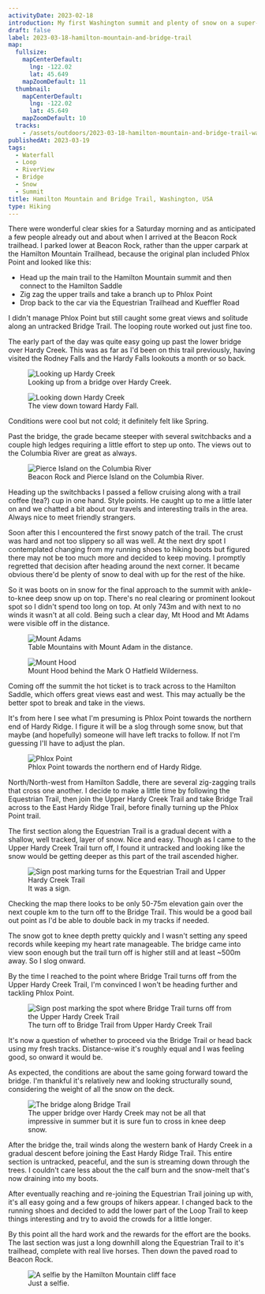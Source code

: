 ```yaml
---
activityDate: 2023-02-18
introduction: My first Washington summit and plenty of snow on a super-clear day in early Spring.
draft: false
label: 2023-03-18-hamilton-mountain-and-bridge-trail
map:
  fullsize:
    mapCenterDefault:
      lng: -122.02
      lat: 45.649
    mapZoomDefault: 11
  thumbnail:
    mapCenterDefault:
      lng: -122.02
      lat: 45.649
    mapZoomDefault: 10
  tracks:
    - /assets/outdoors/2023-03-18-hamilton-mountain-and-bridge-trail-washington-usa/track.gpx
publishedAt: 2023-03-19
tags:
  - Waterfall
  - Loop
  - RiverView
  - Bridge
  - Snow
  - Summit
title: Hamilton Mountain and Bridge Trail, Washington, USA
type: Hiking
---
```

There were wonderful clear skies for a Saturday morning and as anticipated a few people already out and about when I arrived at the Beacon Rock trailhead. I parked lower at Beacon Rock, rather than the upper carpark at the Hamilton Mountain Trailhead, because the original plan included Phlox Point and looked like this:

<ul class="list-inside list-disc">
<li>Head up the main trail to the Hamilton Mountain summit and then connect to the Hamilton Saddle</li>
<li>Zig zag the upper trails and take a branch up to Phlox Point</li>
<li>Drop back to the car via the Equestrian Trailhead and Kueffler Road</li>
</ul>

I didn't manage Phlox Point but still caught some great views and solitude along an untracked Bridge Trail. The looping route worked out just fine too.

The early part of the day was quite easy going up past the lower bridge over Hardy Creek. This was as far as I'd been on this trail previously, having visited the Rodney Falls and the Hardy Falls lookouts a month or so back.

<div class="grid grid-cols-2 gap-x-4 gap-y-2 lg:mx-32 ">
  <div class="grid col-span-2 sm:col-span-1 content-center justify-center">
    <figure class="object-contain">
      <img
        alt="Looking up Hardy Creek"
        class="rounded-lg drop-shadow lg:drop-shadow-lg"
        src="/assets/outdoors/2023-03-18-hamilton-mountain-and-bridge-trail-washington-usa/hardy-creek-looking-up.jpg"
      />
      <figcaption class="text-center text-sm italic">
        Looking up from a bridge over Hardy Creek.
      </figcaption>
    </figure>
  </div>
  <div class="grid col-span-2 sm:col-span-1 content-center justify-center">
    <figure class="object-contain grid-cols-2">
      <img
        alt="Looking down Hardy Creek"
        class="rounded-lg drop-shadow lg:drop-shadow-lg"
        src="/assets/outdoors/2023-03-18-hamilton-mountain-and-bridge-trail-washington-usa/hardy-creek-looking-down.jpg"
      />
      <figcaption class="text-center text-sm italic">The view down toward Hardy Fall.</figcaption>
    </figure>
  </div>
</div>

Conditions were cool but not cold; it definitely felt like Spring.

Past the bridge, the grade became steeper with several switchbacks and a couple high ledges requiring a little effort to step up onto. The views out to the Columbia River are great as always.

<figure class="lg:mx-32 object-contain">
  <img
    alt="Pierce Island on the Columbia River"
    class="rounded-lg drop-shadow lg:drop-shadow-lg"
    src="/assets/outdoors/2023-03-18-hamilton-mountain-and-bridge-trail-washington-usa/pierce-island-columbia-river.jpg"
  />
  <figcaption class="text-center text-sm italic">
    Beacon Rock and Pierce Island on the Columbia River.
  </figcaption>
</figure>

Heading up the switchbacks I passed a fellow cruising along with a trail coffee (tea?) cup in one hand. Style points. He caught up to me a little later on and we chatted a bit about our travels and interesting trails in the area. Always nice to meet friendly strangers.

Soon after this I encountered the first snowy patch of the trail. The crust was hard and not too slippery so all was well. At the next dry spot I contemplated changing from my running shoes to hiking boots but figured there may not be too much more and decided to keep moving. I promptly regretted that decision after heading around the next corner. It became obvious there'd be plenty of snow to deal with up for the rest of the hike. 

So it was boots on in snow for the final approach to the summit with ankle-to-knee deep snow up on top. There's no real clearing or prominent lookout spot so I didn't spend too long on top. At only 743m and with next to no winds it wasn't at all cold. Being such a clear day, Mt Hood and Mt Adams were visible off in the distance.

<div class="grid grid-cols-2 gap-x-4 gap-y-2 lg:mx-32">
  <div class="grid col-span-2 sm:col-span-1 content-center justify-center">
    <figure class="object-contain">
      <img
        alt="Mount Adams"
        class="rounded-lg drop-shadow lg:drop-shadow-lg"
        src="/assets/outdoors/2023-03-18-hamilton-mountain-and-bridge-trail-washington-usa/table-mountain-mount-adams.jpg"
      />
      <figcaption class="text-center text-sm italic">
        Table Mountains with Mount Adam in the distance.
      </figcaption>
    </figure>
  </div>
  <div class="grid col-span-2 sm:col-span-1 content-center justify-center">
    <figure class="object-contain grid-cols-2">
      <img
        alt="Mount Hood"
        class="rounded-lg drop-shadow lg:drop-shadow-lg"
        src="/assets/outdoors/2023-03-18-hamilton-mountain-and-bridge-trail-washington-usa/mount-hood1.jpg"
      />
      <figcaption class="text-center text-sm italic">Mount Hood behind the Mark O Hatfield Wilderness.</figcaption>
    </figure>
  </div>
</div>

Coming off the summit the hot ticket is to track across to the Hamilton Saddle, which offers great views east and west. This may actually be the better spot to break and take in the views.

It's from here I see what I'm presuming is Phlox Point towards the northern end of Hardy Ridge. I figure it will be a slog through some snow, but that maybe (and hopefully) someone will have left tracks to follow. If not I'm guessing I'll have to adjust the plan. 

<figure class="lg:mx-32 object-contain">
  <img
    alt="Phlox Point"
    class="rounded-lg drop-shadow lg:drop-shadow-lg"
    src="/assets/outdoors/2023-03-18-hamilton-mountain-and-bridge-trail-washington-usa/phlox-point.jpg"
  />
  <figcaption class="text-center text-sm italic">
    Phlox Point towards the northern end of Hardy Ridge.
  </figcaption>
</figure>

North/North-west from Hamilton Saddle, there are several zig-zagging trails that cross one another. I decide to make a little time by following the Equestrian Trail, then join the Upper Hardy Creek Trail and take Bridge Trail across to the East Hardy Ridge Trail, before finally turning up the Phlox Point trail. 

The first section along the Equestrian Trail is a gradual decent with a shallow, well tracked, layer of snow. Nice and easy. Though as I came to the Upper Hardy Creek Trail turn off, I found it untracked and looking like the snow would be getting deeper as this part of the trail ascended higher.

<figure class="lg:mx-32 object-contain">
  <img
    alt="Sign post marking turns for the Equestrian Trail and Upper Hardy Creek Trail"
    class="rounded-lg drop-shadow lg:drop-shadow-lg"
    src="/assets/outdoors/2023-03-18-hamilton-mountain-and-bridge-trail-washington-usa/equestrian-trail-upper-hardy-creek-trail.jpg"
  />
  <figcaption class="text-center text-sm italic">
    It was a sign.
  </figcaption>
</figure>

Checking the map there looks to be only 50-75m elevation gain over the next couple km to the turn off to the Bridge Trail. This would be a good bail out point as I'd be able to double back in my tracks if needed.

The snow got to knee depth pretty quickly and I wasn't setting any speed records while keeping my heart rate manageable. The bridge came into view soon enough but the trail turn off is higher still and at least ~500m away. So I slog onward.

By the time I reached to the point where Bridge Trail turns off from the Upper Hardy Creek Trail, I'm convinced I won't be heading further and tackling Phlox Point.

<figure class="lg:mx-32 object-contain">
  <img
    alt="Sign post marking the spot where Bridge Trail turns off from the Upper Hardy Creek Trail"
    class="rounded-lg drop-shadow lg:drop-shadow-lg"
    src="/assets/outdoors/2023-03-18-hamilton-mountain-and-bridge-trail-washington-usa/upper-hardy-creek-bridge-trail.jpg"
  />
  <figcaption class="text-center text-sm italic">
    The turn off to Bridge Trail from Upper Hardy Creek Trail
  </figcaption>
</figure>

It's now a question of whether to proceed via the Bridge Trail or head back using my fresh tracks. Distance-wise it's roughly equal and I was feeling good, so onward it would be.

As expected, the conditions are about the same going forward toward the bridge. I'm thankful it's relatively new and looking structurally sound, considering the weight of all the snow on the deck.

<figure class="lg:mx-32 object-contain">
  <img
    alt="The bridge along Bridge Trail"
    class="rounded-lg drop-shadow lg:drop-shadow-lg"
    src="/assets/outdoors/2023-03-18-hamilton-mountain-and-bridge-trail-washington-usa/bridge-trail-bridge.jpg"
  />
  <figcaption class="text-center text-sm italic">
    The upper bridge over Hardy Creek may not be all that impressive in summer but it is sure fun to cross in knee deep snow.
  </figcaption>
</figure>

After the bridge the, trail winds along the western bank of Hardy Creek in a gradual descent before joining the East Hardy Ridge Trail. This entire section is untracked, peaceful, and the sun is streaming down through the trees. I couldn't care less about the the calf burn and the snow-melt that's now draining into my boots.

After eventually reaching and re-joining the Equestrian Trail joining up with, it's all easy going and a few groups of hikers appear. I changed back to the running shoes and decided to add the lower part of the Loop Trail to keep things interesting and try to avoid the crowds for a little longer.

By this point all the hard work and the rewards for the effort are the books. The last section was just a long downhill along the Equestrian Trail to it's trailhead, complete with real live horses. Then down the paved road to Beacon Rock.

<figure class="lg:mx-32 object-contain">
  <img
    alt="A selfie by the Hamilton Mountain cliff face"
    class="rounded-lg drop-shadow lg:drop-shadow-lg"
    src="/assets/outdoors/2023-03-18-hamilton-mountain-and-bridge-trail-washington-usa/hamilton-mountain-selfie.jpg"
  />
  <figcaption class="text-center text-sm italic">
    Just a selfie.
  </figcaption>
</figure>
